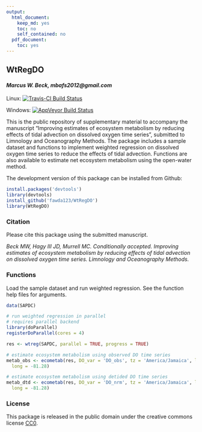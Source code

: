 ```yaml
---
output:
  html_document:
    keep_md: yes
    toc: no
    self_contained: no
  pdf_document:
    toc: yes
---
```


## WtRegDO

#### *Marcus W. Beck, mbafs2012@gmail.com*

Linux: [![Travis-CI Build Status](https://travis-ci.org/fawda123/WtRegDO.svg?branch=master)](https://travis-ci.org/fawda123/WtRegDO)

Windows: [![AppVeyor Build Status](https://ci.appveyor.com/api/projects/status/github/fawda123/WtRegDO?branch=master)](https://ci.appveyor.com/project/fawda123/WtRegDO)

This is the public repository of supplementary material to accompany the manuscript "Improving estimates of ecosystem metabolism by reducing effects of tidal advection on dissolved oxygen time series", submitted to Limnology and Oceanography Methods.  The package includes a sample dataset and functions to implement weighted regression on dissolved oxygen time series to reduce the effects of tidal advection.  Functions are also available to estimate net ecosystem metabolism using the open-water method.  

The development version of this package can be installed from Github:

```r
install.packages('devtools')
library(devtools)
install_github('fawda123/WtRegDO')
library(WtRegDO)
```

### Citation

Please cite this package using the submitted manuscript.

*Beck MW, Hagy III JD, Murrell MC. Conditionally accepted. Improving estimates of ecosystem metabolism by reducing effects of tidal advection on dissolved oxygen time series. Limnology and Oceanography Methods.*

### Functions

Load the sample dataset and run weighted regression.  See the function help files for arguments.

```r
data(SAPDC)

# run weighted regression in parallel
# requires parallel backend
library(doParallel)
registerDoParallel(cores = 4)

res <- wtreg(SAPDC, parallel = TRUE, progress = TRUE)

# estimate ecosystem metabolism using observed DO time series
metab_obs <- ecometab(res, DO_var = 'DO_obs', tz = 'America/Jamaica', lat = 31.39, 
  long = -81.28)

# estimate ecosystem metabolism using detided DO time series
metab_dtd <- ecometab(res, DO_var = 'DO_nrm', tz = 'America/Jamaica', lat = 31.39, 
  long = -81.28)

```



### License

This package is released in the public domain under the creative commons license [CC0](https://tldrlegal.com/license/creative-commons-cc0-1.0-universal). 
